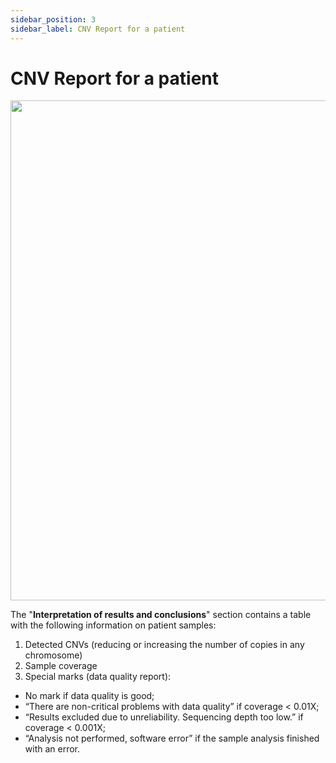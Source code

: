 ```yaml
---
sidebar_position: 3
sidebar_label: CNV Report for a patient
---
```


# CNV Report for a patient


<CNVReportLocation location="tab at the patient page" />

<p align="center">
<img src={require('/img/eng/34-cnv-report-tab.png').default} width="800"/>
</p>


<CNVReportResult samples="all patient samples" />

The "**Interpretation of results and conclusions**" section contains a table with the following information on patient samples:

1. Detected CNVs (reducing or increasing the number of copies in any chromosome)
2. Sample coverage
3. Special marks (data quality report):
- No mark if data quality is good;
- “There are non-critical problems with data quality” if coverage &lt; 0.01X;
- “Results excluded due to unreliability. Sequencing depth too low.” if coverage &lt; 0.001X;
- “Analysis not performed, software error” if the sample analysis finished with an error.
